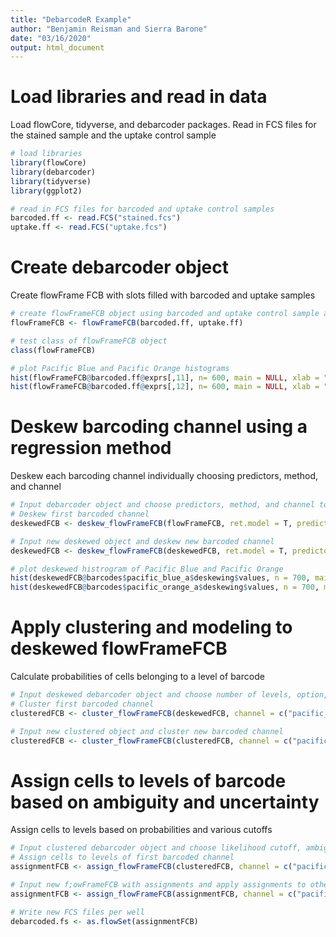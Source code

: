 ```yaml
---
title: "DebarcodeR Example"
author: "Benjamin Reisman and Sierra Barone"
date: "03/16/2020"
output: html_document
---
```


# Load libraries and read in data

Load flowCore, tidyverse, and debarcoder packages. Read in FCS files for the stained sample and the uptake control sample

```r

# load libraries
library(flowCore)
library(debarcoder)
library(tidyverse)
library(ggplot2)

# read in FCS files for barcoded and uptake control samples
barcoded.ff <- read.FCS("stained.fcs")
uptake.ff <- read.FCS("uptake.fcs")

```

# Create debarcoder object

Create flowFrame FCB with slots filled with barcoded and uptake samples

```r

# create flowFrameFCB object using barcoded and uptake control sample as flowFrames
flowFrameFCB <- flowFrameFCB(barcoded.ff, uptake.ff)

# test class of flowFrameFCB object
class(flowFrameFCB)

# plot Pacific Blue and Pacific Orange histograms 
hist(flowFrameFCB@barcoded.ff@exprs[,11], n= 600, main = NULL, xlab = "Pacific Blue")
hist(flowFrameFCB@barcoded.ff@exprs[,12], n= 600, main = NULL, xlab = "Pacific Orange")

```
# Deskew barcoding channel using a regression method

Deskew each barcoding channel individually choosing predictors, method, and channel
```r

# Input debarcoder object and choose predictors, method, and channel to deskew (BC1)
# Deskew first barcoded channel
deskewedFCB <- deskew_flowFrameFCB(flowFrameFCB, ret.model = T, predictors = c("fsc_a","ssc_a"), channel = c("pacific_blue_a"), method = c("earth"))

# Input new deskewed object and deskew new barcoded channel
deskewedFCB <- deskew_flowFrameFCB(deskewedFCB, ret.model = T, predictors = c("fsc_a","ssc_a"), channel = c("pacific_orange_a"), method = c("earth"))

# plot deskewed histrogram of Pacific Blue and Pacific Orange
hist(deskewedFCB@barcodes$pacific_blue_a$deskewing$values, n = 700, main = NULL, xlab = "Pacific Blue")
hist(deskewedFCB@barcodes$pacific_orange_a$deskewing$values, n = 700, main = NULL, xlab = "Pacific Orange")

```
# Apply clustering and modeling to deskewed flowFrameFCB

Calculate probabilities of cells belonging to a level of barcode
```r

# Input deskewed debarcoder object and choose number of levels, option, distribution, and channel to cluster (BC1)
# Cluster first barcoded channel
clusteredFCB <- cluster_flowFrameFCB(deskewedFCB, channel = c("pacific_blue_a"), levels = 3, opt = "mixture", dist = "Skew.normal")

# Input new clustered object and cluster new barcoded channel
clusteredFCB <- cluster_flowFrameFCB(clusteredFCB, channel = c("pacific_orange_a"), levels = 2, opt = "mixture", dist = "Skew.normal")

```
# Assign cells to levels of barcode based on ambiguity and uncertainty

Assign cells to levels based on probabilities and various cutoffs
```r

# Input clustered debarcoder object and choose likelihood cutoff, ambiguity cutoff, and channel to assign(BC1)
# Assign cells to levels of first barcoded channel
assignmentFCB <- assign_flowFrameFCB(clusteredFCB, channel = c("pacific_blue_a") , likelihoodcut = 8, ambiguitycut = 0.02)

# Input new f;owFrameFCB with assignments and apply assignments to other barcoded channel
assignmentFCB <- assign_flowFrameFCB(assignmentFCB, channel = c("pacific_orange_a") , likelihoodcut = 8, ambiguitycut = 0.02)

# Write new FCS files per well 
debarcoded.fs <- as.flowSet(assignmentFCB)

```
